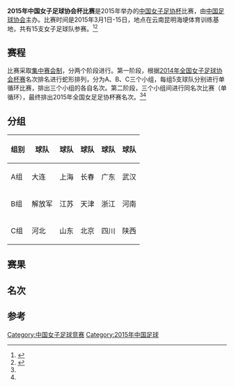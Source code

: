 {{Infobox football tournament season
| title = [[中国女子足协杯|中国女子足协杯]]
| year = 2015
| other_titles = 
| image = 
| imagesize = 
| caption = 
| country = 中华人民共和国
| dates = 2015年3月1日-15日
| num_teams = 15
| champions = 
| runner-up = 
| third = 
| fourth = 
| matches = 45
| goals = 
| attendance = 
| top goal scorer = 
| player = 
| prevseason = 
| nextseason = 
| extra information = 
| updated = 
}}
'''2015年中国女子足球协会杯比赛'''是2015年举办的[[中国女子足协杯|中国女子足协杯]]比赛，由[[中国足球协会|中国足球协会]]主办。比赛时间是2015年3月1日-15日，地点在云南昆明海埂体育训练基地，共有15支女子足球队参赛。<ref name="通知">{{Cite web |url=http://www.fa.org.cn/bulletin/women/2015-01-30/464413.html |title=2015年中国女子足球足协杯比赛的通知 |accessdate=2015-02-08 |date=2015-01-30 |publisher=中国足球协会 |archive-url=https://web.archive.org/web/20150208072404/http://www.fa.org.cn/bulletin/women/2015-01-30/464413.html |archive-date=2015-02-08 |dead-url=yes }}</ref><ref name="通知女足专区">{{Cite web |url=http://www.fa.org.cn/wf/notice/2015-01-30/464415.html |title=2015年中国女子足球足协杯比赛的通知 |accessdate=2015-02-08 |date=2015-01-30 |publisher=中国足球协会女足专区 |archive-url=https://web.archive.org/web/20150208072543/http://www.fa.org.cn/wf/notice/2015-01-30/464415.html |archive-date=2015-02-08 |dead-url=yes }}</ref>

== 赛程 ==
比赛采取[[集中赛会制|集中赛会制]]，分两个阶段进行。第一阶段，根据[[2014年全国女子足球协会杯赛|2014年全国女子足球协会杯赛]]名次排名进行蛇形排列，分为A、B、C三个小组，每组5支球队分别进行单循环比赛，排出三个小组的各自名次。第二阶段，三个小组间进行同名次比赛（单循环），最终排出2015年全国女足足协杯赛名次。<ref name="通知" /><ref name="通知女足专区" />

== 分组 ==
{| class="wikitable"
|-
! 组别 !! 球队 !! 球队 !! 球队 !! 球队 !! 球队
|-
| A组 || 大连 || 上海 || 长春 || 广东 || 武汉
|-
| B组 || 解放军 || 江苏 || 天津 || 浙江 || 河南
|-
| C组 || 河北 || 山东 || 北京 || 四川 || 陕西
|}

== 赛果 ==

== 名次 ==

== 参考 ==
{{reflist}}

[[Category:中国女子足球竞赛|Category:中国女子足球竞赛]]
[[Category:2015年中国足球|Category:2015年中国足球]]
